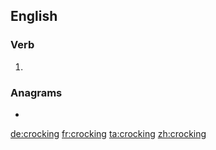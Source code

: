 ==English==

===Verb===
{{head|en|present participle}}

# {{present participle of|crock|lang=en|nocat=1}}

===Anagrams===
* {{l|en|cock ring}}

[[de:crocking]]
[[fr:crocking]]
[[ta:crocking]]
[[zh:crocking]]